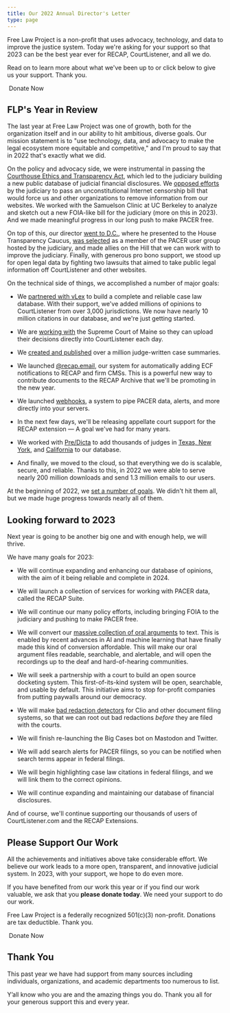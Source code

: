 ```yaml
---
title: Our 2022 Annual Director's Letter
type: page
---
```




<p className="lead">Free Law Project is a non-profit that uses advocacy, technology, and data to improve the justice system. Today we're asking for your support so that 2023 can be the best year ever for RECAP, CourtListener, and all we do.</p>


Read on to learn more about what we've been up to or click below to give us your support. Thank you.

<RedButton href="https://www.courtlistener.com/donate/?referrer=2022-first-button" size="lg" extraClasses="inline-flex"><HeartIcon className="flex-shrink-0 h-5 w-5" aria-hidden="true"/>&nbsp;Donate Now</RedButton>


## FLP's Year in Review

The last year at Free Law Project was one of growth, both for the organization itself and in our ability to hit ambitious, diverse goals. Our mission statement is to "use technology, data, and advocacy to make the legal ecosystem more equitable and competitive," and I'm proud to say that in 2022 that's exactly what we did.

On the policy and advocacy side, we were instrumental in passing the [Courthouse Ethics and Transparency Act][ceta], which led to the judiciary building a new public database of judicial financial disclosures. We [opposed efforts][sec] by the judiciary to pass an unconstitutional Internet censorship bill that would force us and other organizations to remove information from our websites. We worked with the Samuelson Clinic at UC Berkeley to analyze and sketch out a new FOIA-like bill for the judiciary (more on this in 2023). And we made meaningful progress in our long push to make PACER free.

On top of this, our director [went to D.C.][dc], where he presented to the House Transparency Caucus, [was selected][ug] as a member of the PACER user group hosted by the judiciary, and made allies on the Hill that we can work with to improve the judiciary. Finally, with generous pro bono support, we stood up for open legal data by fighting two lawsuits that aimed to take public legal information off CourtListener and other websites.

On the technical side of things, we accomplished a number of major goals:

 - We [partnered with vLex][vlex] to build a complete and reliable case law database. With their support, we've added millions of opinions to CourtListener from over 3,000 jurisdictions. We now have nearly 10 million citations in our database, and we're just getting started.

 - We are [working with][dash] the Supreme Court of Maine so they can upload their decisions directly into CourtListener each day.

 - We [created and published][parentheticals] over a million judge-written case summaries.

 - We launched [@recap.email][re], our system for automatically adding ECF notifications to RECAP and firm CMSs. This is a powerful new way to contribute documents to the RECAP Archive that we'll be promoting in the new year.

 - We launched [webhooks][wh], a system to pipe PACER data, alerts, and more directly into your servers.

 - In the next few days, we'll be releasing appellate court support for the RECAP extension — A goal we've had for many years.

 - We worked with [Pre/Dicta][pd] to add thousands of judges in [Texas, New York][judge-db2], and [California][judge-db1] to our database.

 - And finally, we moved to the cloud, so that everything we do is scalable, secure, and reliable. Thanks to this, in 2022 we were able to serve nearly 200 million downloads and send 1.3 million emails to our users.

At the beginning of 2022, we [set a number of goals][goals]. We didn't hit them all, but we made huge progress towards nearly all of them.


## Looking forward to 2023

Next year is going to be another big one and with enough help, we will thrive.

We have many goals for 2023:

 - We will continue expanding and enhancing our database of opinions, with the aim of it being reliable and complete in 2024.

 - We will launch a collection of services for working with PACER data, called the RECAP Suite.

 - We will continue our many policy efforts, including bringing FOIA to the judiciary and pushing to make PACER free.

 - We will convert our [massive collection of oral arguments][oa] to text. This is enabled by recent advances in AI and machine learning that have finally made this kind of conversion affordable. This will make our oral argument files readable, searchable, and alertable, and will open the recordings up to the deaf and hard-of-hearing communities.

 - We will seek a partnership with a court to build an open source docketing system. This first-of-its-kind system will be open, searchable, and usable by default. This initiative aims to stop for-profit companies from putting paywalls around our democracy.

 - We will make [bad redaction detectors][xray] for Clio and other document filing systems, so that we can root out bad redactions _before_ they are filed with the courts.

 - We will finish re-launching the Big Cases bot on Mastodon and Twitter.

 - We will add search alerts for PACER filings, so you can be notified when search terms appear in federal filings.

 - We will begin highlighting case law citations in federal filings, and we will link them to the correct opinions.

- We will continue expanding and maintaining our database of financial disclosures.

And of course, we'll continue supporting our thousands of users of CourtListener.com and the RECAP Extensions.


## Please Support Our Work

All the achievements and initiatives above take considerable effort. We believe our work leads to a more open, transparent, and innovative judicial system. In 2023, with your support, we hope to do even more.

If you have benefited from our work this year or if you find our work valuable, we ask that you **please donate today**. We need your support to do our work.

Free Law Project is a federally recognized 501(c)(3) non-profit. Donations are tax deductible. Thank you.


<RedButton href="https://www.courtlistener.com/donate/?referrer=2022-second-button" size="lg" extraClasses="inline-flex"><HeartIcon className="flex-shrink-0 h-5 w-5" aria-hidden="true"/>&nbsp;Donate Now</RedButton>


## Thank You <i className="fa fa-heart-o"></i>

This past year we have had support from many sources including individuals, organizations, and academic departments too numerous to list.

Y’all know who you are and the amazing things you do. Thank you all for your generous support this and every year.

[xray]: /open-source-tools#x-ray
[ceta]: https://ross.house.gov/media/press-releases/president-biden-signs-law-ross-bill-enhance-judicial-ethics-and-transparency
[re]: https://www.courtlistener.com/help/recap/email/
[vlex]: /2022/08/22/vlex-partnership/
[dash]: /2022/08/02/maine-supreme-and-tennessee-workers-comp
[judge-db1]: /2022/04/19/california-judge-database
[judge-db2]: /2022/11/03/texas-and-new-york-judge-database
[doc]: /projects/doctor
[parentheticals]: /2022/03/17/summarizing-important-cases/
[sec]: https://twitter.com/FreeLawProject/status/1601011543344152577
[ug]: https://twitter.com/FreeLawProject/status/1575206978342658048
[dc]: https://twitter.com/FreeLawProject/status/1572375504610824192
[goals]: https://twitter.com/FreeLawProject/status/1479157631671365637
[oa]: https://www.courtlistener.com/audio/
[wh]: https://www.courtlistener.com/help/api/webhooks/
[pd]: www.pre-dicta.com
